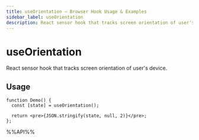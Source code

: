 ```yaml
---
title: useOrientation – Browser Hook Usage & Examples
sidebar_label: useOrientation
description: React sensor hook that tracks screen orientation of user's device. Learn usage patterns, best practices, and code examples for React developers.
---
```

# useOrientation

React sensor hook that tracks screen orientation of user's device.

## Usage

```tsx live
function Demo() {
  const [state] = useOrientation();

  return <pre>{JSON.stringify(state, null, 2)}</pre>;
};

```

%%API%%
